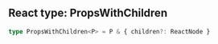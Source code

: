 ## React type: PropsWithChildren

```ts
type PropsWithChildren<P> = P & { children?: ReactNode }
```
